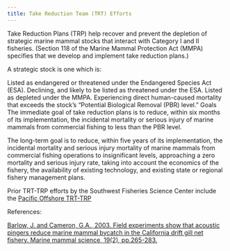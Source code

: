 ```yaml
---
title: Take Reduction Team (TRT) Efforts
---
```


Take Reduction Plans (TRP) help recover and prevent the depletion of strategic marine mammal stocks that interact with Category I and II fisheries. (Section 118 of the Marine Mammal Protection Act (MMPA) specifies that we develop and implement take reduction plans.)

A strategic stock is one which is:

Listed as endangered or threatened under the Endangered Species Act (ESA). Declining, and likely to be listed as threatened under the ESA. Listed as depleted under the MMPA. Experiencing direct human-caused mortality that exceeds the stock's "Potential Biological Removal (PBR) level." Goals The immediate goal of take reduction plans is to reduce, within six months of its implementation, the incidental mortality or serious injury of marine mammals from commercial fishing to less than the PBR level.

The long-term goal is to reduce, within five years of its implementation, the incidental mortality and serious injury mortality of marine mammals from commercial fishing operations to insignificant levels, approaching a zero mortality and serious injury rate, taking into account the economics of the fishery, the availability of existing technology, and existing state or regional fishery management plans.

Prior TRT-TRP efforts by the Southwest Fisheries Science Center include the [Pacific Offshore TRT-TRP](https://www.fisheries.noaa.gov/national/marine-mammal-protection/pacific-offshore-cetacean-take-reduction-plan)

References:

[Barlow, J. and Cameron, G.A., 2003. Field experiments show that acoustic pingers reduce marine mammal bycatch in the California drift gill net fishery. Marine mammal science, 19(2), pp.265-283.](https://onlinelibrary.wiley.com/doi/abs/10.1111/j.1748-7692.2003.tb01108.x)
